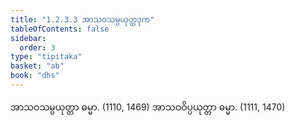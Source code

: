 ```yaml
---
title: "1.2.3.3 အာသဝသမ္ပယုတ္တဒုက"
tableOfContents: false
sidebar:
  order: 3
type: "tipitaka"
basket: "ab"
book: "dhs"
---
```



<DynamicBreadcrumb />

<Division number="38" book="dhs" e="ch" v="29" p="7">

<Paragraph number="101" book="dhs">
အာသဝသမ္ပယုတ္တာ ဓမ္မာ. (<Emphasis>1110, 1469</Emphasis>)
</Paragraph>

<Paragraph number="102" book="dhs">
အာသဝဝိပ္ပယုတ္တာ ဓမ္မာ. (<Emphasis>1111, 1470</Emphasis>)
</Paragraph>
</Division>